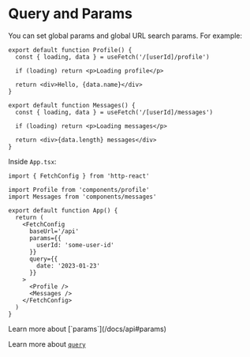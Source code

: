 
# Query and Params

You can set global params and global URL search params. For example:

```tsx filename="components/profile.jsx"
export default function Profile() {
  const { loading, data } = useFetch('/[userId]/profile')

  if (loading) return <p>Loading profile</p>

  return <div>Hello, {data.name}</div>
}
```

```tsx filename="components/messages.jsx"
export default function Messages() {
  const { loading, data } = useFetch('/[userId]/messages')

  if (loading) return <p>Loading messages</p>

  return <div>{data.length} messages</div>
}
```

Inside `App.tsx`:

```tsx filename="src/App.tsx" {10-15}
import { FetchConfig } from 'http-react'

import Profile from 'components/profile'
import Messages from 'components/messages'

export default function App() {
  return (
    <FetchConfig
      baseUrl='/api'
      params={{
        userId: 'some-user-id'
      }}
      query={{
        date: '2023-01-23'
      }}
    >
      <Profile />
      <Messages />
    </FetchConfig>
  )
}
```

<Callout type="info">
Learn more about [`params`](/docs/api#params)

Learn more about [`query`](/docs/api#query)

</Callout>

